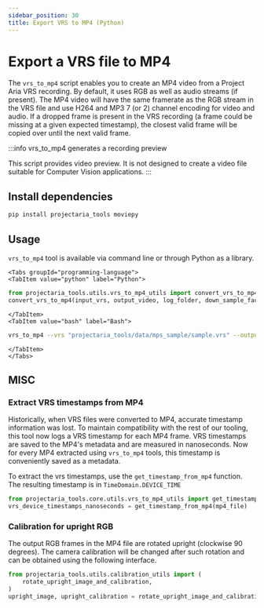 ```yaml
---
sidebar_position: 30
title: Export VRS to MP4 (Python)
---
```


# Export a VRS file to MP4

The `vrs_to_mp4` script enables you to create an MP4 video from a Project Aria VRS recording.
By default, it uses RGB as well as audio streams (if present).
The MP4 video will have the same framerate as the RGB stream in the VRS file and use H264 and MP3 7 (or 2) channel encoding for video and audio.
If a dropped frame is present in the VRS recording (a frame could be missing at a given expected timestamp), the closest valid frame will be copied over until the next valid frame.

:::info vrs_to_mp4 generates a recording preview

This script provides video preview. It is not designed to create a video file suitable for Computer Vision applications.
:::

## Install dependencies

```bash
pip install projectaria_tools moviepy
```

## Usage
`vrs_to_mp4` tool is available via command line or through Python as a library.

```mdx-code-block
<Tabs groupId="programming-language">
<TabItem value="python" label="Python">
```
```python
from projectaria_tools.utils.vrs_to_mp4_utils import convert_vrs_to_mp4
convert_vrs_to_mp4(input_vrs, output_video, log_folder, down_sample_factor)
```
```mdx-code-block
</TabItem>
<TabItem value="bash" label="Bash">
```
```bash
vrs_to_mp4 --vrs "projectaria_tools/data/mps_sample/sample.vrs" --output_video "sample.mp4"
```
```mdx-code-block
</TabItem>
</Tabs>
```

## MISC
### Extract VRS timestamps from MP4
Historically, when VRS files were converted to MP4, accurate timestamp information was lost.
To maintain compatibility with the rest of our tooling, this tool now logs a VRS timestamp for each MP4 frame. VRS timestamps are saved to the MP4's metadata and are measured in nanoseconds.
Now for every MP4 extracted using `vrs_to_mp4` tools, this timestamp is conveniently saved as a metadata.

To extract the vrs timestamps, use the `get_timestamp_from_mp4` function.
The resulting timestamp is in `TimeDomain.DEVICE_TIME`
```Python
from projectaria_tools.core.utils.vrs_to_mp4_utils import get_timestamp_from_mp4
vrs_device_timestamps_nanoseconds = get_timestamp_from_mp4(mp4_file)
```

### Calibration for upright RGB
The output RGB frames in the MP4 file are rotated upright (clockwise 90 degrees).
The camera calibration will be changed after such rotation and can be obtained using the following interface.

```Python
from projectaria_tools.utils.calibration_utils import (
    rotate_upright_image_and_calibration,
)
upright_image, upright_calibration = rotate_upright_image_and_calibratio(original_rgb_image, rgb_camera_calibration)
```
